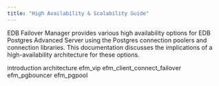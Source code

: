 ```yaml
---
title: "High Availability & Scalability Guide"
---
```


EDB Failover Manager provides various high availability options for EDB
Postgres Advanced Server using the Postgres connection poolers and
connection libraries. This documentation discusses the implications of a
high-availability architecture for these options.

<div class="toctree" maxdepth="3">

introduction architecture efm_vip efm_client_connect_failover efm_pgbouncer efm_pgpool

</div>
